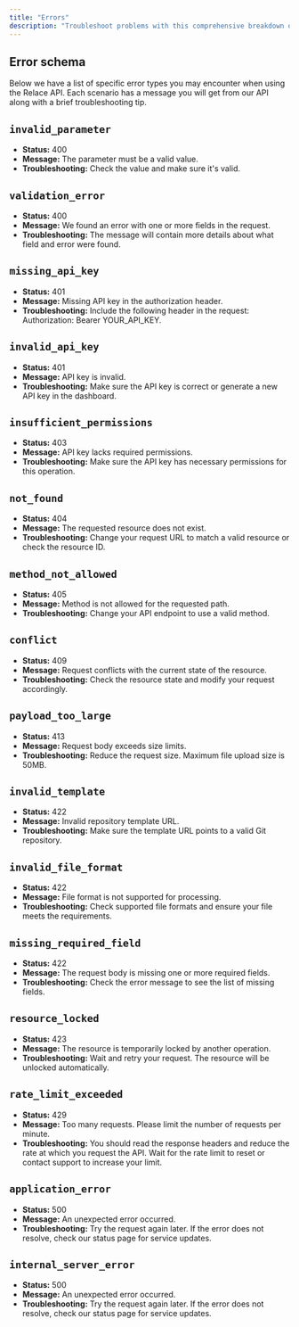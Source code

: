 ```yaml
---
title: "Errors"
description: "Troubleshoot problems with this comprehensive breakdown of all error codes."
---
```


## Error schema

Below we have a list of specific error types you may encounter when using the Relace API. Each scenario has a message you will get from our API along with a brief troubleshooting tip.

## `invalid_parameter`
- **Status:** 400  
- **Message:** The parameter must be a valid value.  
- **Troubleshooting:** Check the value and make sure it's valid.

## `validation_error`  
- **Status:** 400  
- **Message:** We found an error with one or more fields in the request.  
- **Troubleshooting:** The message will contain more details about what field and error were found.

## `missing_api_key`
- **Status:** 401  
- **Message:** Missing API key in the authorization header.  
- **Troubleshooting:** Include the following header in the request: Authorization: Bearer YOUR_API_KEY.

## `invalid_api_key`
- **Status:** 401  
- **Message:** API key is invalid.  
- **Troubleshooting:** Make sure the API key is correct or generate a new API key in the dashboard.

## `insufficient_permissions`
- **Status:** 403  
- **Message:** API key lacks required permissions.  
- **Troubleshooting:** Make sure the API key has necessary permissions for this operation.

## `not_found`
- **Status:** 404  
- **Message:** The requested resource does not exist.  
- **Troubleshooting:** Change your request URL to match a valid resource or check the resource ID.

## `method_not_allowed`
- **Status:** 405  
- **Message:** Method is not allowed for the requested path.  
- **Troubleshooting:** Change your API endpoint to use a valid method.

## `conflict`
- **Status:** 409  
- **Message:** Request conflicts with the current state of the resource.  
- **Troubleshooting:** Check the resource state and modify your request accordingly.

## `payload_too_large`
- **Status:** 413  
- **Message:** Request body exceeds size limits.  
- **Troubleshooting:** Reduce the request size. Maximum file upload size is 50MB.

## `invalid_template`
- **Status:** 422  
- **Message:** Invalid repository template URL.  
- **Troubleshooting:** Make sure the template URL points to a valid Git repository.

## `invalid_file_format`
- **Status:** 422  
- **Message:** File format is not supported for processing.  
- **Troubleshooting:** Check supported file formats and ensure your file meets the requirements.

## `missing_required_field`
- **Status:** 422  
- **Message:** The request body is missing one or more required fields.  
- **Troubleshooting:** Check the error message to see the list of missing fields.

## `resource_locked`
- **Status:** 423  
- **Message:** The resource is temporarily locked by another operation.  
- **Troubleshooting:** Wait and retry your request. The resource will be unlocked automatically.

## `rate_limit_exceeded`
- **Status:** 429  
- **Message:** Too many requests. Please limit the number of requests per minute.  
- **Troubleshooting:** You should read the response headers and reduce the rate at which you request the API. Wait for the rate limit to reset or contact support to increase your limit.

## `application_error`
- **Status:** 500  
- **Message:** An unexpected error occurred.  
- **Troubleshooting:** Try the request again later. If the error does not resolve, check our status page for service updates.

## `internal_server_error`
- **Status:** 500  
- **Message:** An unexpected error occurred.  
- **Troubleshooting:** Try the request again later. If the error does not resolve, check our status page for service updates.